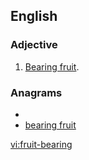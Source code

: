 ==English==

===Adjective===
{{en-adj|pos=[[fruit]]-[[bearing]]|-}}

# {{context|of a species of tree, a specific tree, a branch, etc.}} [[bear fruit|Bearing fruit]].

===Anagrams===
* {{alphagram|abefgiinrrtu}}
* [[bearing fruit#English|bearing fruit]]

[[vi:fruit-bearing]]